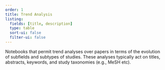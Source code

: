 ```yaml
---
order: 1
title: Trend Analysis
listing:
  fields: [title, description]
  type: table
  sort-ui: false
  filter-ui: false
---
```


Notebooks that permit trend analyses over papers in terms of the evolution of subfields and subtypes of studies. 
These analyses typically act on titles, abstracts, keywords, and study taxonomies (e.g., MeSH etc). 